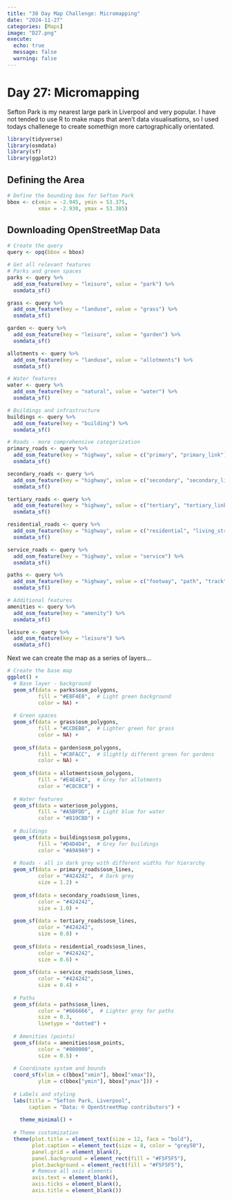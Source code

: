 ```yaml
---
title: "30 Day Map Challenge: Micromapping"
date: "2024-11-27"
categories: [Maps]
image: "D27.png"
execute:
  echo: true
  message: false
  warning: false
---
```

# Day 27: Micromapping

Sefton Park is my nearest large park in Liverpool and very popular. I have not tended to use R to make maps that aren't data visualisations, so I used todays challenege to create somethign more cartographically orientated.

```r
library(tidyverse)
library(osmdata)
library(sf)
library(ggplot2)
```

## Defining the Area

```r
# Define the bounding box for Sefton Park
bbox <- c(xmin = -2.945, ymin = 53.375, 
          xmax = -2.930, ymax = 53.385)
```

## Downloading OpenStreetMap Data

```r
# Create the query
query <- opq(bbox = bbox)

# Get all relevant features
# Parks and green spaces
parks <- query %>%
  add_osm_feature(key = "leisure", value = "park") %>%
  osmdata_sf()

grass <- query %>%
  add_osm_feature(key = "landuse", value = "grass") %>%
  osmdata_sf()

garden <- query %>%
  add_osm_feature(key = "leisure", value = "garden") %>%
  osmdata_sf()

allotments <- query %>%
  add_osm_feature(key = "landuse", value = "allotments") %>%
  osmdata_sf()

# Water features
water <- query %>%
  add_osm_feature(key = "natural", value = "water") %>%
  osmdata_sf()

# Buildings and infrastructure
buildings <- query %>%
  add_osm_feature(key = "building") %>%
  osmdata_sf()

# Roads - more comprehensive categorization
primary_roads <- query %>%
  add_osm_feature(key = "highway", value = c("primary", "primary_link")) %>%
  osmdata_sf()

secondary_roads <- query %>%
  add_osm_feature(key = "highway", value = c("secondary", "secondary_link")) %>%
  osmdata_sf()

tertiary_roads <- query %>%
  add_osm_feature(key = "highway", value = c("tertiary", "tertiary_link")) %>%
  osmdata_sf()

residential_roads <- query %>%
  add_osm_feature(key = "highway", value = c("residential", "living_street", "unclassified")) %>%
  osmdata_sf()

service_roads <- query %>%
  add_osm_feature(key = "highway", value = "service") %>%
  osmdata_sf()

paths <- query %>%
  add_osm_feature(key = "highway", value = c("footway", "path", "track", "steps", "pedestrian")) %>%
  osmdata_sf()

# Additional features
amenities <- query %>%
  add_osm_feature(key = "amenity") %>%
  osmdata_sf()

leisure <- query %>%
  add_osm_feature(key = "leisure") %>%
  osmdata_sf()
```

Next we can create the map as a series of layers...

```r
# Create the base map
ggplot() +
  # Base layer - background
  geom_sf(data = parks$osm_polygons,
          fill = "#E8F4E8",  # Light green background
          color = NA) +
  
  # Green spaces
  geom_sf(data = grass$osm_polygons,
          fill = "#CCDEB8",  # Lighter green for grass
          color = NA) +
  
  geom_sf(data = garden$osm_polygons,
          fill = "#C8FACC",  # Slightly different green for gardens
          color = NA) +
  
  geom_sf(data = allotments$osm_polygons,
          fill = "#E4E4E4",  # Grey for allotments
          color = "#C8C8C8") +
  
  # Water features
  geom_sf(data = water$osm_polygons,
          fill = "#A5BFDD",  # Light blue for water
          color = "#819CBD") +
  
  # Buildings
  geom_sf(data = buildings$osm_polygons,
          fill = "#D4D4D4",  # Grey for buildings
          color = "#A9A9A9") +
  
  # Roads - all in dark grey with different widths for hierarchy
  geom_sf(data = primary_roads$osm_lines,
          color = "#424242",  # Dark grey
          size = 1.2) +
  
  geom_sf(data = secondary_roads$osm_lines,
          color = "#424242",
          size = 1.0) +
  
  geom_sf(data = tertiary_roads$osm_lines,
          color = "#424242",
          size = 0.8) +
  
  geom_sf(data = residential_roads$osm_lines,
          color = "#424242",
          size = 0.6) +
  
  geom_sf(data = service_roads$osm_lines,
          color = "#424242",
          size = 0.4) +
  
  # Paths
  geom_sf(data = paths$osm_lines,
          color = "#666666",  # Lighter grey for paths
          size = 0.3,
          linetype = "dotted") +
  
  # Amenities (points)
  geom_sf(data = amenities$osm_points,
          color = "#000000",
          size = 0.5) +
  
  # Coordinate system and bounds
  coord_sf(xlim = c(bbox["xmin"], bbox["xmax"]),
          ylim = c(bbox["ymin"], bbox["ymax"])) +
  
  # Labels and styling
  labs(title = "Sefton Park, Liverpool",
       caption = "Data: © OpenStreetMap contributors") +
  
    theme_minimal() +
  
  # Theme customization
  theme(plot.title = element_text(size = 12, face = "bold"),
        plot.caption = element_text(size = 8, color = "grey50"),
        panel.grid = element_blank(),
        panel.background = element_rect(fill = "#F5F5F5"),
        plot.background = element_rect(fill = "#F5F5F5"),
        # Remove all axis elements
        axis.text = element_blank(),
        axis.ticks = element_blank(),
        axis.title = element_blank()) 
  
```

